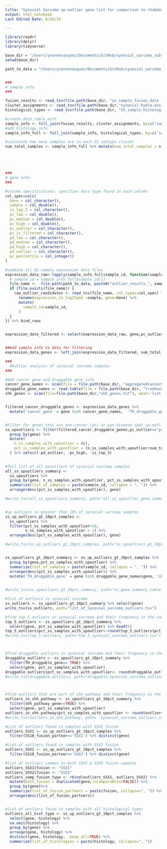 ```yaml
---
title: "Synovial Sarcoma up-outlier gene list for comparison to rhabdosarcoma up-outliers"
output: html_notebook
Last Edited Date: 8/26/19

---
```

```r
library(readr)
library(dplyr)
library(tidyverse)

base_dir = "/Users/yvonnevasquez/Documents/GitHub/synovial_sarcoma_subtypes/synovial_sarcoma_outliers/"
setwd(base_dir)

path_to_data = "/Users/yvonnevasquez/Documents/GitHub/synovial_sarcoma_subtypes/synovial_sarcoma_outliers/syn_sarcoma_outliers/"


###
# sample info
###

fusion_results <- read_tsv(file.path(base_dir, "ss_sample_fusion_data - Sheet1.tsv"))
cluster_assignments <- read_tsv(file.path(base_dir,"synovial-hydra-assignments.tsv"))
histological_types <- read_tsv(file.path(base_dir, "SS_sample_histological_type_info - Sheet1.tsv"))

#create data table with 
sample_info <- full_join(fusion_results, cluster_assignments, by=c("sample_id"="sample"))
#add histology info
sample_info_full <- full_join(sample_info, histological_types, by=c('sample_id'='th_sampleid')) 

#calculate how many samples are in each SS subtype cluster 
num_total_samples <- sample_info_full %>% mutate(num_total_samples = n())





###
# gene info
###

#column specifications: specifies data type found in each column
col_spec=cols(
  Gene = col_character(),
  sample = col_double(),
  is_top_5 = col_character(),
  pc_low = col_double(),
  pc_median = col_double(),
  pc_high = col_double(),
  pc_outlier = col_character(),
  pc_is_filtered = col_character(),
  pd_low = col_character(),
  pd_median = col_character(),
  pd_high = col_character(),
  pd_outlier = col_character(),
  pc_percentile = col_integer()
)

#combine all SS sample expression data files
expression_data_raw<-lapply(sample_info_full$sample_id, function(sample_id) {
  # sample_id = sample_info_full$sample_id[1]
  file_name <-  file.path(path_to_data, paste0("outlier_results_", sample_id))
  if (file.exists(file_name)) {
    raw_outlier_candidates <- read_tsv(file_name, col_types=col_spec) %>%
      rename(expression_in_log2tpm1 =sample, gene=Gene) %>%
      mutate(
        sample_id=sample_id,
      ) 
  }
}) %>% bind_rows


expression_data_filtered <- select(expression_data_raw, gene,pc_outlier, pd_outlier, sample_id, expression_in_log2tpm1, pc_high, is_top_5)


##Add sample info to data for filtering
expression_data_genes <- left_join(expression_data_filtered, num_total_samples, by="sample_id") 

```


```r
###
  #Outlier analysis of synovial sarcoma samples
###

#Add cancer gene and druggable gene info
cancer_gene_names <- scan(file = file.path(base_dir, "aggregatedCancerGenes_2018-01-04_12.20.15PM.txt"), what = 'list')
druggable_gene_names <- read.table(file = file.path(base_dir, "treehouseDruggableGenes_2019-06-12.txt"), header=TRUE, sep='\t')
shh_genes <- scan(file=file.path(base_dir,"shh_genes.txt"), what='list', skip=2)


filtered_cancer_druggable_genes <- expression_data_genes %>%
  mutate('cancer_gene' = gene %in% cancer_gene_names,  'TH_druggable_gene?' = gene %in% druggable_gene_names$gene, 'shh_pathway_gene' = gene %in% shh_genes) 


#Filter for genes that are pan-cancer (pc) or pan-disease (pd) up-outliers
ss_upoutliers <- filter(filtered_cancer_druggable_genes,pc_outlier=="pc_up") %>%
  group_by(gene) %>% 
  mutate(
    n_ss_samples_with_upoutlier = n(),
    pct_ss_samples_with_upoutlier = (n_ss_samples_with_upoutlier/num_total_samples)*100
  ) %>% select(-pd_outlier, -pc_high, -is_top_5)

 
#full list of all upoutliers of synovial sarcoma samples
all_ss_upoutliers_summary <- 
  ss_upoutliers %>%
  group_by(gene, n_ss_samples_with_upoutlier, pct_ss_samples_with_upoutlier) %>%
  summarize(list_of_samples = paste(sample_id, collapse = ", ")) %>%
  arrange(desc(pct_ss_samples_with_upoutlier), gene)

#write_tsv(all_ss_upoutliers_summary, path="all_ss_upoutlier_gene_summary.tsv")


#up outliers in greater than 10% of synovial sarcoma samples
ss_up_outliers_gt_10pct_samples <- 
  ss_upoutliers %>%
  filter(pct_ss_samples_with_upoutlier>10,
         n_ss_samples_with_upoutlier > 1) %>%  
  arrange(desc(pct_ss_samples_with_upoutlier), gene) 

#write_tsv(ss_up_outliers_gt_10pct_samples, path="ss_upoutliers_gt_10pct_samples.tsv")


ss_upoutliers_gt_10pct_summary <- ss_up_outliers_gt_10pct_samples %>%
  group_by(gene,pct_ss_samples_with_upoutlier) %>%
  summarize(list_of_samples = paste(sample_id, collapse = ", ")) %>%
  arrange(desc(pct_ss_samples_with_upoutlier)) %>% 
  mutate('TH_druggable_gene' = gene %in% druggable_gene_names$gene, 'shh_pathway_gene' = gene %in% shh_genes) 
  

#write_tsv(ss_upoutliers_gt_10pct_summary, path="ss_gene_summary_table.tsv")

#list of outliers in synovial sarcoma
ss_outliers <- ss_upoutliers_gt_10pct_summary %>% select(gene)
write_tsv(ss_outliers, path="list_of_synovial_sarcoma_outliers.tsv")

```


```r
#find top 5 outliers in synovial sarcoma and their frequency in the samples
top_5_outliers <- ss_upoutliers_gt_10pct_summary %>% 
  select(gene, pct_ss_samples_with_upoutlier) %>% head(5)
top_5_outliers$pct_ss_samples_with_upoutlier<-round(top_5_outliers$pct_ss_samples_with_upoutlier)
#write_tsv(top_5_outliers, path="top_5_synovial_sarcoma_outliers.tsv")



#find druggable outliers in synovial sarcoma and their frequency in the samples
druggable_outliers <- ss_upoutliers_gt_10pct_summary %>%
  filter(TH_druggable_gene== TRUE) %>% 
  select(gene, pct_ss_samples_with_upoutlier) 
druggable_outliers$pct_ss_samples_with_upoutlier<- round(druggable_outliers$pct_ss_samples_with_upoutlier)
#write_tsv(druggable_outliers, path="druggable_synovial_sarcoma_outliers.tsv")



#find outliers that are part of shh pathway and their frequency in the samples
outliers_in_shh_pathway <- ss_upoutliers_gt_10pct_summary %>%
  filter(shh_pathway_gene==TRUE) %>%
  select(gene, pct_ss_samples_with_upoutlier)
outliers_in_shh_pathway$pct_ss_samples_with_upoutlier <- round(outliers_in_shh_pathway$pct_ss_samples_with_upoutlier)
#write_tsv(outliers_in_shh_pathway, path= "synovial_sarcoma_outliers_in_sonic_hedgehog_pathway.tsv")
```

```r
#List of outliers found in samples with SSX1 fusion
outliers_SSX1 <- ss_up_outliers_gt_10pct_samples %>%
  filter(SS18_fusion_partner=='SSX1') %>% distinct(gene)

#List of outliers found in samples with SSX2 fusion
outliers_SSX2 <- ss_up_outliers_gt_10pct_samples %>%
  filter(SS18_fusion_partner=='SSX2') %>% distinct(gene)

#list of outliers common in both SSX1 & SSX2 fusion samples
outliers_SSX1$fusion <- "SSX1"
outliers_SSX2$fusion <- "SSX2"
outliers_samp_fusion_type <- rbind(outliers_SSX1, outliers_SSX2) %>%
  mutate(both_fusion = duplicated(gene,incomparables=FALSE)) %>%
  group_by(gene)%>%
  summarize(list_of_fusion_partners = paste(fusion, collapse=", ")) %>%
  arrange(desc(list_of_fusion_partners))


#list of outliers found in samples with all histological types
outliers_all_hist_type <- ss_up_outliers_gt_10pct_samples %>%
  select(gene, histology) %>%
  na.omit(histology) %>%
  group_by(gene) %>%
  arrange(gene, histology) %>%
  distinct(gene, histology, .keep_all=TRUE) %>%
  summarize(list_of_histologies = paste(histology, collapse=", ")) 

```


